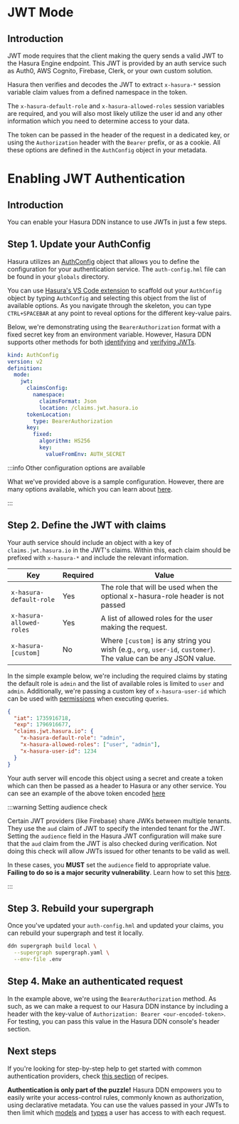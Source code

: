 
# JWT Mode

## Introduction

JWT mode requires that the client making the query sends a valid JWT to the Hasura Engine endpoint. This JWT is provided
by an auth service such as Auth0, AWS Cognito, Firebase, Clerk, or your own custom solution.

Hasura then verifies and decodes the JWT to extract `x-hasura-*` session variable claim values from a defined namespace
in the token.

The `x-hasura-default-role` and `x-hasura-allowed-roles` session variables are required, and you will also most likely
utilize the user id and any other information which you need to determine access to your data.

The token can be passed in the header of the request in a dedicated key, or using the `Authorization` header with the
`Bearer` prefix, or as a cookie. All these options are defined in the `AuthConfig` object in your metadata.

<Thumbnail src="/img/auth/auth-jwt-overview-diagram.png" alt="Authentication using JWT" />

# Enabling JWT Authentication

## Introduction

You can enable your Hasura DDN instance to use JWTs in just a few steps.

## Step 1. Update your AuthConfig

Hasura utilizes an [AuthConfig](/supergraph-modeling/auth-config.mdx) object that allows you to define the configuration
for your authentication service. The `auth-config.hml` file can be found in your `globals` directory.

You can use
[Hasura's VS Code extension](https://marketplace.visualstudio.com/items?itemName=HasuraHQ.hasura#:~:text=Hasura%20Language%20Server%20Extension%20for,%2C%20syntax%20highlighting%2C%20and%20more)
to scaffold out your `AuthConfig` object by typing `AuthConfig` and selecting this object from the list of available
options. As you navigate through the skeleton, you can type `CTRL+SPACEBAR` at any point to reveal options for the
different key-value pairs.

Below, we're demonstrating using the `BearerAuthorization` format with a fixed secret key from an environment variable.
However, Hasura DDN supports other methods for both
[identifying](supergraph-modeling/auth-config.mdx#authconfig-jwttokenlocation) and
[verifying JWTs](supergraph-modeling/auth-config.mdx#authconfig-jwtalgorithm).

```yaml title="globals/metadata/auth-config.hml"
kind: AuthConfig
version: v2
definition:
  mode:
    jwt:
      claimsConfig:
        namespace:
          claimsFormat: Json
          location: /claims.jwt.hasura.io
      tokenLocation:
        type: BearerAuthorization
      key:
        fixed:
          algorithm: HS256
          key:
            valueFromEnv: AUTH_SECRET
```

:::info Other configuration options are available

What we've provided above is a sample configuration. However, there are many options available, which you can learn
about [here](/supergraph-modeling/auth-config.mdx#authconfig-jwtconfig).

:::

## Step 2. Define the JWT with claims

Your auth service should include an object with a key of `claims.jwt.hasura.io` in the JWT's claims. Within this, each
claim should be prefixed with `x-hasura-*` and include the relevant information.

| Key                      | Required | Value                                                                                                          |
| ------------------------ | -------- | -------------------------------------------------------------------------------------------------------------- |
| `x-hasura-default-role`  | Yes      | The role that will be used when the optional x-hasura-role header is not passed                                |
| `x-hasura-allowed-roles` | Yes      | A list of allowed roles for the user making the request.                                                       |
| `x-hasura-[custom]`      | No       | Where `[custom]` is any string you wish (e.g., `org`, `user-id`, `customer`). The value can be any JSON value. |

In the simple example below, we're including the required claims by stating the default role is `admin` and the list of
available roles is limited to `user` and `admin`. Additionally, we're passing a custom key of `x-hasura-user-id` which
can be used with [permissions](/supergraph-modeling/permissions.mdx) when executing queries.

```json
{
  "iat": 1735916718,
  "exp": 1796916677,
  "claims.jwt.hasura.io": {
    "x-hasura-default-role": "admin",
    "x-hasura-allowed-roles": ["user", "admin"],
    "x-hasura-user-id": 1234
  }
}
```

Your auth server will encode this object using a secret and create a token which can then be passed as a header to
Hasura or any other service. You can see an example of the above token encoded
[here](https://jwt.io/#debugger-io?token=eyJhbGciOiJIUzI1NiIsInR5cCI6IkpXVCJ9.eyJpYXQiOjE1MTYyMzkwMjIsImV4cCI6MTUxNjMyNTQyMiwiY2xhaW1zLmp3dC5oYXN1cmEuaW8iOnsieC1oYXN1cmEtZGVmYXVsdC1yb2xlIjoiYWRtaW4iLCJ4LWhhc3VyYS1hbGxvd2VkLXJvbGVzIjpbInVzZXIiLCJhZG1pbiJdLCJ4LWhhc3VyYS11c2VyLWlkIjoxMjM0fX0.84qumMkdpgmvU_pJBugScWxGRmy-AF2KDiCYd7G0Knk)

:::warning Setting audience check

Certain JWT providers (like Firebase) share JWKs between multiple tenants. They use the `aud` claim of JWT to specify
the intended tenant for the JWT. Setting the `audience` field in the Hasura JWT configuration will make sure that the
`aud` claim from the JWT is also checked during verification. Not doing this check will allow JWTs issued for other
tenants to be valid as well.

In these cases, you **MUST** set the `audience` field to appropriate value. **Failing to do so is a major security
vulnerability**. Learn how to set this [here](supergraph-modeling/auth-config.mdx#authconfig-jwtconfig).

:::

## Step 3. Rebuild your supergraph

Once you've updated your `auth-config.hml` and updated your claims, you can rebuild your supergraph and test it locally.

```bash title="For example, from the root of your project, run:"
ddn supergraph build local \
  --supergraph supergraph.yaml \
  --env-file .env
```

## Step 4. Make an authenticated request

In the example above, we're using the `BearerAuthorization` method. As such, as we can make a request to our Hasura DDN
instance by including a header with the key-value of `Authorization: Bearer <our-encoded-token>`. For testing, you can
pass this value in the Hasura DDN console's header section.

## Next steps

If you're looking for step-by-step help to get started with common authentication providers, check
[this section](/recipes/authentication/index.mdx) of recipes.

**Authentication is only part of the puzzle!** Hasura DDN empowers you to easily write your access-control rules,
commonly known as authorization, using declarative metadata. You can use the values passed in your JWTs to then limit
which [models](/supergraph-modeling/permissions.mdx#modelpermissions-modelpermissions) and
[types](/supergraph-modeling/permissions.mdx#typepermissions-typepermissions) a user has access to with each request.
